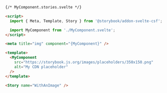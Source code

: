 ```html
{/* MyComponent.stories.svelte */}

<script>
  import { Meta, Template, Story } from '@storybook/addon-svelte-csf';

  import MyComponent from './MyComponent.svelte';
</script>

<meta title="img" component="{MyComponent}" />

<template>
  <MyComponent
    src="https://storybook.js.org/images/placeholders/350x150.png"
    alt="My CDN placeholder"
  />
</template>

<Story name="WithAnImage" />
```
